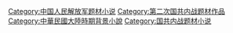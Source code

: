 [[Category:中国人民解放军题材小说|Category:中国人民解放军题材小说]]
[[Category:第二次国共内战题材作品|Category:第二次国共内战题材作品]]
[[Category:中華民國大陸時期背景小說|Category:中華民國大陸時期背景小說]]
[[Category:国共内战题材小说|Category:国共内战题材小说]]